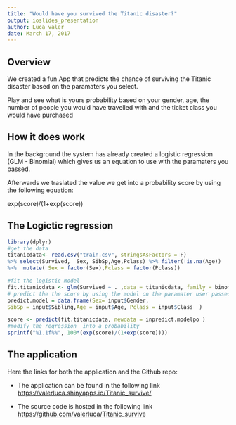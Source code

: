 ---
title: "Would have you survived the Titanic disaster?" 
output: ioslides_presentation
author: Luca valer
date: March 17, 2017
---



## Overview

We created a fun App that predicts the chance of surviving the Titanic disaster based on the paramaters you select. 

Play and see what is yours probability based on your gender, age, the number of people you would have travelled with and the ticket class you would have purchased

## How it does work

In the background the system has already created a logistic regression (GLM - Binomial) which gives us an equation to use with the paramaters you passed. 

Afterwards we traslated the value we get into a probability score by using the following equation:


exp(score)/(1+exp(score))

## The Logictic regression  

```{r predict, eval=FALSE}
library(dplyr)
#get the data
titanicdata<- read.csv("train.csv", stringsAsFactors = F) 
%>%	select(Survived,  Sex, SibSp,Age,Pclass) %>% filter(!is.na(Age)) 
%>%  mutate( Sex = factor(Sex),Pclass = factor(Pclass)) 

#fit the logistic model
fit.titanicdata <- glm(Survived ~ . ,data = titanicdata, family = binomial)  
# predict the the score by using the model on the paramater user passed
predict.model = data.frame(Sex= input$Gender, 
SibSp = input$Sibling,Age = input$Age, Pclass = input$Class  )

score <- predict(fit.titanicdata, newdata = inpredict.modelpo )
#modify the regression  into a probability
sprintf("%1.1f%%", 100*(exp(score)/(1+exp(score))))
```

## The application  

Here the links for both the application and the Github repo:

- The application can be found in the following link
<https://valerluca.shinyapps.io/Titanic_survive/>

- The source code is hosted in the following link
<https://github.com/valerluca/Titanic_survive>

